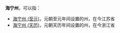 '''海宁州'''，可以指：
*[[海宁州_(至元)|海宁州 (至元)]]，元朝至元年间设置的州，在今江苏省
*[[海宁州_(天历)|海宁州 (天历)]]，元朝天历年间设置的州，在今浙江省
{{Disambig|H|Cat=三字中国州名消歧义}}